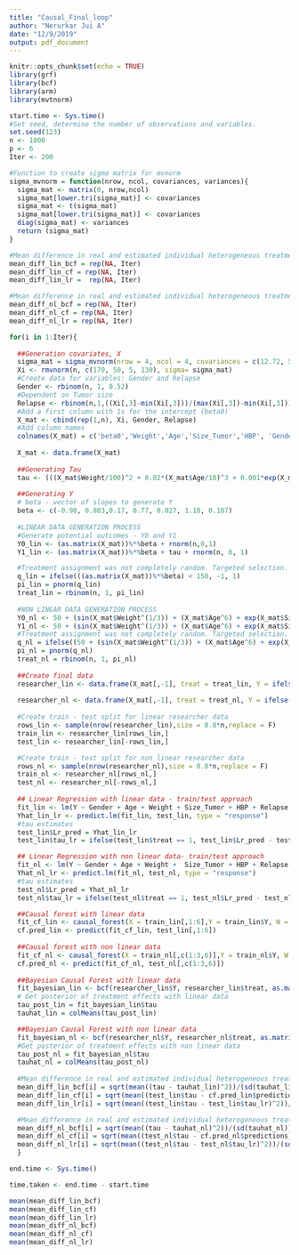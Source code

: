 ```yaml
---
title: "Causal_Final_loop"
author: "Nerurkar Jui A"
date: "12/9/2019"
output: pdf_document
---
```


```r
knitr::opts_chunk$set(echo = TRUE)
library(grf)
library(bcf)
library(arm)
library(mvtnorm)
```

```r
start.time <- Sys.time()
#Set seed, determine the number of observations and variables.
set.seed(123)
n <- 1000
p <- 6
Iter <- 200
```

```r
#Function to create sigma matrix for mvnorm
sigma_mvnorm = function(nrow, ncol, covariances, variances){
  sigma_mat <- matrix(0, nrow,ncol)
  sigma_mat[lower.tri(sigma_mat)] <- covariances
  sigma_mat <- t(sigma_mat)
  sigma_mat[lower.tri(sigma_mat)] <- covariances
  diag(sigma_mat) <- variances
  return (sigma_mat)
}
```

```r
#Mean difference in real and estimated individual heterogeneous treatment effects for linear data
mean_diff_lin_bcf = rep(NA, Iter)
mean_diff_lin_cf = rep(NA, Iter)
mean_diff_lin_lr =  rep(NA, Iter)

#Mean difference in real and estimated individual heterogeneous treatment effects for non - linear data
mean_diff_nl_bcf = rep(NA, Iter)
mean_diff_nl_cf = rep(NA, Iter)
mean_diff_nl_lr = rep(NA, Iter)
```


```r
for(i in 1:Iter){
  
  ##Generation covariates, X
  sigma_mat = sigma_mvnorm(nrow = 4, ncol = 4, covariances = c(12.72, 5.81, 19, 3.5, 13.43, 5.65), variances = c(20, 10, 2, 25))
  Xi <- rmvnorm(n, c(170, 50, 5, 130), sigma= sigma_mat)
  #Create data for variables: Gender and Relapse
  Gender <- rbinom(n, 1, 0.52)
  #Dependent on Tumor size
  Relapse <- rbinom(n,1,((Xi[,3]-min(Xi[,3]))/(max(Xi[,3])-min(Xi[,3]))))
  #Add a first column with 1s for the intercept (beta0)
  X_mat <- cbind(rep(1,n), Xi, Gender, Relapse)
  #Add column names
  colnames(X_mat) = c('beta0','Weight','Age','Size_Tumor','HBP', 'Gender','Relapse')
  
  X_mat <- data.frame(X_mat)
  
  ##Generating Tau
  tau <- (((X_mat$Weight/100)^2 + 0.02*(X_mat$Age/10)^3 + 0.001*exp(X_mat$Size_Tumor))/4) + abs(X_mat$HBP - mean(X_mat$HBP))/5 + 0.06*X_mat$Gender + 0.05*X_mat$Relapse
  
  ##Generating Y
  # beta - vector of slopes to generate Y
  beta <- c(-0.98, 0.803,0.17, 0.77, 0.027, 1.18, 0.187)
  
  #LINEAR DATA GENERATION PROCESS 
  #Generate potential outcomes - Y0 and Y1 
  Y0_lin <- (as.matrix(X_mat))%*%beta + rnorm(n,0,1)
  Y1_lin <- (as.matrix(X_mat))%*%beta + tau + rnorm(n, 0, 1)

  #Treatment assignment was not completely random. Targeted selection.
  q_lin = ifelse(((as.matrix(X_mat))%*%beta) < 150, -1, 1)
  pi_lin = pnorm(q_lin)
  treat_lin = rbinom(n, 1, pi_lin)
  
  #NON LINEAR DATA GENERATION PROCESS
  Y0_nl <- 50 + (sin(X_mat$Weight^(1/3)) + (X_mat$Age^6) + exp(X_mat$Size_Tumor) + X_mat$Relapse) *(10^-9) + rnorm(n, 0, 1)
  Y1_nl <- 50 + (sin(X_mat$Weight^(1/3)) + (X_mat$Age^6) + exp(X_mat$Size_Tumor) + X_mat$Relapse) *(10^-9) + rnorm(n, 0, 1) + tau
  #Treatment assignment was not completely random. Targeted selection.
  q_nl = ifelse((50 + (sin(X_mat$Weight^(1/3)) + (X_mat$Age^6) + exp(X_mat$Size_Tumor) + X_mat$Relapse) *(10^-9)) < 65, -1, 1)
  pi_nl = pnorm(q_nl)
  treat_nl = rbinom(n, 1, pi_nl)
  
  ##Create final data
  researcher_lin <- data.frame(X_mat[,-1], treat = treat_lin, Y = ifelse(treat_lin == 1, Y1_lin, Y0_lin), tau = tau, Y1 = Y1_lin, Y0 = Y0_lin)
  
  researcher_nl <- data.frame(X_mat[,-1], treat = treat_nl, Y = ifelse(treat_nl == 1, Y1_nl, Y0_nl), tau = tau, Y1 = Y1_nl, Y0 = Y0_nl)
  
  #Create train - test split for linear researcher data
  rows_lin <- sample(nrow(researcher_lin),size = 0.8*n,replace = F)
  train_lin <- researcher_lin[rows_lin,]
  test_lin <- researcher_lin[-rows_lin,]

  #Create train - test split for non linear researcher data
  rows_nl <- sample(nrow(researcher_nl),size = 0.8*n,replace = F)
  train_nl <- researcher_nl[rows_nl,]
  test_nl <- researcher_nl[-rows_nl,]
  
  ## Linear Regression with linear data - train/test approach
  fit_lin <- lm(Y ~ Gender + Age + Weight + Size_Tumor + HBP + Relapse + treat ,data = train_lin)
  Yhat_lin_lr <- predict.lm(fit_lin, test_lin, type = "response")
  #tau estimates
  test_lin$Lr_pred = Yhat_lin_lr
  test_lin$tau_lr = ifelse(test_lin$treat == 1, test_lin$Lr_pred - test_lin$Y0, test_lin$Y1 - test_lin$Lr_pred)

  ## Linear Regression with non linear data- train/test approach
  fit_nl <- lm(Y ~ Gender + Age + Weight +  Size_Tumor + HBP + Relapse + treat, data = train_nl)
  Yhat_nl_lr <- predict.lm(fit_nl, test_nl, type = "response")
  #tau estimates
  test_nl$Lr_pred = Yhat_nl_lr
  test_nl$tau_lr = ifelse(test_nl$treat == 1, test_nl$Lr_pred - test_nl$Y0, test_nl$Y1 - test_nl$Lr_pred)

  ##Causal forest with linear data
  fit_cf_lin <- causal_forest(X = train_lin[,1:6],Y = train_lin$Y, W = train_lin$treat)
  cf.pred_lin <- predict(fit_cf_lin, test_lin[,1:6])
  
  ##Causal forest with non linear data
  fit_cf_nl <- causal_forest(X = train_nl[,c(1:3,6)],Y = train_nl$Y, W = train_nl$treat)
  cf.pred_nl <- predict(fit_cf_nl, test_nl[,c(1:3,6)])
  
  ##Bayesian Causal Forest with linear data
  fit_bayesian_lin <- bcf(researcher_lin$Y, researcher_lin$treat, as.matrix(researcher_lin[,c(1:6)]),as.matrix(researcher_lin[,1:6]), pihat = pi_lin, nburn = 2000, nsim = 2000)
  # Get posterior of treatment effects with linear data
  tau_post_lin = fit_bayesian_lin$tau
  tauhat_lin = colMeans(tau_post_lin)

  ##Bayesian Causal Forest with non linear data
  fit_bayesian_nl <- bcf(researcher_nl$Y, researcher_nl$treat, as.matrix(researcher_nl[,c(1:3, 6)]),as.matrix(researcher_nl[,1:6]), pihat = pi_nl, nburn = 2000, nsim = 2000)
  #Get posterior of treatment effects with non linear data
  tau_post_nl = fit_bayesian_nl$tau
  tauhat_nl = colMeans(tau_post_nl)
  
  #Mean difference in real and estimated individual heterogeneous treatment effects for linear data
  mean_diff_lin_bcf[i] = sqrt(mean((tau - tauhat_lin)^2))/(sd(tauhat_lin))
  mean_diff_lin_cf[i] = sqrt(mean((test_lin$tau - cf.pred_lin$predictions)^2))/(sd(cf.pred_lin$predictions))
  mean_diff_lin_lr[i] = sqrt(mean((test_lin$tau - test_lin$tau_lr)^2))/(sd(test_lin$tau_lr))

  #Mean difference in real and estimated individual heterogeneous treatment effects for non - linear data
  mean_diff_nl_bcf[i] = sqrt(mean((tau - tauhat_nl)^2))/(sd(tauhat_nl))
  mean_diff_nl_cf[i] = sqrt(mean((test_nl$tau - cf.pred_nl$predictions)^2))/(sd(cf.pred_nl$predictions))
  mean_diff_nl_lr[i] = sqrt(mean((test_nl$tau - test_nl$tau_lr)^2))/(sd(test_nl$tau_lr))
  }
```

```r
end.time <- Sys.time()

time.taken <- end.time - start.time
```

```r
mean(mean_diff_lin_bcf)
mean(mean_diff_lin_cf)
mean(mean_diff_lin_lr)
mean(mean_diff_nl_bcf)
mean(mean_diff_nl_cf)
mean(mean_diff_nl_lr)
```


